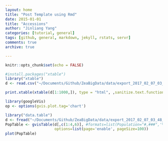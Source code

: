 ```yaml
---
layout: home
title: "Post Template using Rmd"
date: 2015-01-01
title: "Accessions"
author: "Jinliang Yang"
categories: [tutorial, general]  
tags: [github, general, markdown, jekyll, rstats, servr]  
comments: true  
archive: true

---
```


```r
knitr::opts_chunk$set(echo = FALSE)
```


```r
#install.packages("xtable")
library("xtable")
d <- read.csv("~/Documents/Github/ZeaBigData/data/export_2017_02_07_03_48_11.csv")

print.xtable(xtable(d[1:1000,]), type = "html", ,sanitize.text.function=function(x){x})

```

```r
library(googleVis)
op <- options(gvis.plot.tag='chart')

library("data.table")
d <- fread("~/Documents/Github/ZeaBigData/data/export_2017_02_07_03_48_11.csv", data.table=FALSE)
PopTable <- gvisTable(d[,c(1:4,6)], #formats=list(Population="#,###",'% of World Population'='#.#%'),
                      options=list(page='enable', pageSize=100))
plot(PopTable)
```